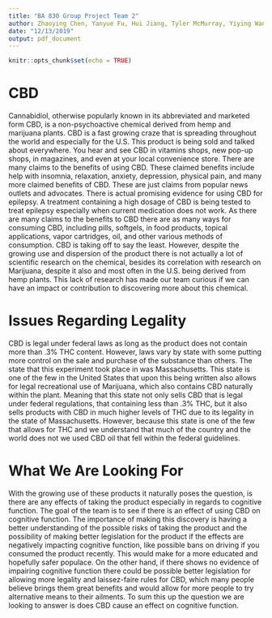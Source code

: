 ```yaml
---
title: "BA 830 Group Project Team 2"
author: Zhaoying Chen, Yanyue Fu, Hui Jiang, Tyler McMurray, Yiying Wang, and Rui Xu
date: "12/13/2019"
output: pdf_document
---
```


```r
knitr::opts_chunk$set(echo = TRUE)
```

# CBD

Cannabidiol, otherwise popularly known in its abbreviated and marketed form CBD, is a non-psychoactive chemical derived from hemp and marijuana plants. CBD is a fast growing craze that is spreading throughout the world and especially for the U.S. This product is being sold and talked about everywhere. You hear and see CBD in vitamins shops, new pop-up shops, in magazines, and even at your local convenience store. There are many claims to the benefits of using CBD. These claimed benefits include help with insomnia, relaxation, anxiety, depression, physical pain, and many more claimed benefits of CBD. These are just claims from popular news outlets and advocates. There is actual promising evidence for using CBD for epilepsy. A treatment containing a high dosage of CBD is being tested to treat epilepsy especially when current medication does not work. As there are many claims to the benefits to CBD there are as many ways for consuming CBD, including pills, softgels, in food products, topical applications, vapor cartridges, oil, and other various methods of consumption. CBD is taking off to say the least. However, despite the growing use and dispersion of the product there is not actually a lot of scientific research on the chemical, besides its correlation with research on Marijuana, despite it also and most often in the U.S. being derived from hemp plants. This lack of research has made our team curious if we can have an impact or contribution to discovering more about this chemical. 

# Issues Regarding Legality 

CBD is legal under federal laws as long as the product does not contain more than .3% THC content. However, laws vary by state with some putting more control on the sale and purchase of the substance than others. The state that this experiment took place in was Massachusetts. This state is one of the few in the United States that upon this being written also allows for legal recreational use of Marijuana, which also contains CBD naturally within the plant. Meaning that this state not only sells CBD that is legal under federal regulations, that containing less than .3% THC, but it also sells products with CBD in much higher levels of THC due to its legality in the state of Massachusetts. However, because this state is one of the few that allows for THC and we understand that much of the country and the world does not we used CBD oil that fell within the federal guidelines.  

# What We Are Looking For

With the growing use of these products it naturally poses the question, is there are any effects of taking the product especially in regards to cognitive function. The goal of the team is to see if there is an effect of using CBD on cognitive function. The importance of making this discovery is having a better understanding of the possible risks of taking the product and the possibility of making better legislation for the product if the effects are negatively impacting cognitive function, like possible bans on driving if you consumed the product recently. This would make for a more educated and hopefully safer populace. On the other hand, if there shows no evidence of impairing cognitive function there could be possible better legislation for allowing more legality and laissez-faire rules for CBD, which many people believe brings them great benefits and would allow for more people to try alternative means to their ailments. To sum this up the question we are looking to answer is does CBD cause an effect on cognitive function. 






